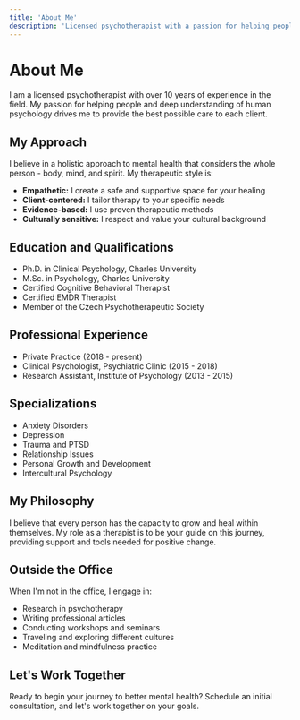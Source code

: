 ```yaml
---
title: 'About Me'
description: 'Licensed psychotherapist with a passion for helping people on their journey to better mental health.'
---
```


# About Me

I am a licensed psychotherapist with over 10 years of experience in the field. My passion for helping people and deep understanding of human psychology drives me to provide the best possible care to each client.

## My Approach

I believe in a holistic approach to mental health that considers the whole person - body, mind, and spirit. My therapeutic style is:

- **Empathetic:** I create a safe and supportive space for your healing
- **Client-centered:** I tailor therapy to your specific needs
- **Evidence-based:** I use proven therapeutic methods
- **Culturally sensitive:** I respect and value your cultural background

## Education and Qualifications

- Ph.D. in Clinical Psychology, Charles University
- M.Sc. in Psychology, Charles University
- Certified Cognitive Behavioral Therapist
- Certified EMDR Therapist
- Member of the Czech Psychotherapeutic Society

## Professional Experience

- Private Practice (2018 - present)
- Clinical Psychologist, Psychiatric Clinic (2015 - 2018)
- Research Assistant, Institute of Psychology (2013 - 2015)

## Specializations

- Anxiety Disorders
- Depression
- Trauma and PTSD
- Relationship Issues
- Personal Growth and Development
- Intercultural Psychology

## My Philosophy

I believe that every person has the capacity to grow and heal within themselves. My role as a therapist is to be your guide on this journey, providing support and tools needed for positive change.

## Outside the Office

When I'm not in the office, I engage in:

- Research in psychotherapy
- Writing professional articles
- Conducting workshops and seminars
- Traveling and exploring different cultures
- Meditation and mindfulness practice

## Let's Work Together

Ready to begin your journey to better mental health? Schedule an initial consultation, and let's work together on your goals. 